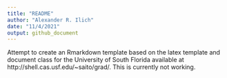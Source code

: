 ```yaml
---
title: "README"
author: "Alexander R. Ilich"
date: "11/4/2021"
output: github_document
---
```


Attempt to create an Rmarkdown template based on the latex template and document class for the University of South Florida available at http://shell.cas.usf.edu/~saito/grad/. This is currently not working.
